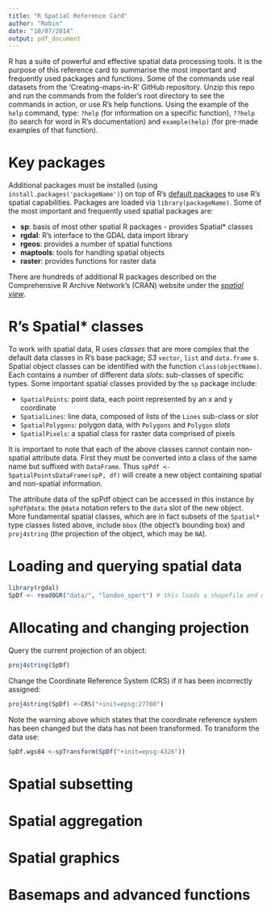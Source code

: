 ```yaml
---
title: "R Spatial Reference Card"
author: "Robin"
date: "10/07/2014"
output: pdf_document
---
```


R has a suite of powerful and effective spatial data processing tools. It is the purpose
of this reference card to summarise the most important and frequently used
packages and functions. Some of the commands use real datasets from the
'Creating-maps-in-R' GitHub repository. Unzip this repo and run the commands from
the folder's root directory to see the commands in action, or use R's help functions.
Using the example of the `help` command, type:
`?help` (for information on a specific function),
`??help` (to search for word in R's documentation)
and `example(help)` (for pre-made examples of that function).

# Key packages

Additional packages must be installed (using `install.packages('packageName')`) on top of 
R's [default packages](http://www.hep.by/gnu/r-patched/r-admin/R-admin_33.html) to use R's spatial 
capabilities. Packages are loaded via `library(packageName)`.
Some of the most important and frequently used spatial packages are:

- **sp**: basis of most other spatial R packages - provides Spatial* classes
- **rgdal**: R's interface to the GDAL data import library
- **rgeos**: provides a number of spatial functions
- **maptools**: tools for handling spatial objects
- **raster**: provides functions for raster data

There are hundreds of additional R packages described on the Comprehensive
R Archive Network's (CRAN) website under the
[*spatial view*](http://cran.r-project.org/web/views/Spatial.html).

# R's Spatial* classes

To work with spatial data, R uses *classes* that are more complex
that the default data classes in R's base package; *S3* `vector`, `list` and `data.frame` s. 
Spatial object classes can be identified with the
function `class(objectName)`. Each contains a number of different data
*slots*: sub-classes of specific types. Some important
spatial classes provided by the `sp` package include:

- `SpatialPoints`: point data, each point represented by an x and y coordinate
- `SpatialLines`: line data, composed of lists of the `Lines` sub-class or *slot*
- `SpatialPolygons`: polygon data, with `Polygons` and `Polygon` *slots*
- `SpatialPixels`: a spatial class for raster data comprised of pixels

It is important to note that each of the above classes cannot contain non-spatial
attribute data. First they must be converted into a class of the same name but suffixed
with `DataFrame`. Thus `spPdf <- SpatialPointsDataFrame(spP, df)` will create a new object 
containing spatial and non-spatial information.

The attribute data of the spPdf object can be accessed in this instance by `spPdf@data`: the `@data` notation
refers to the `data` slot of the new object. More fundamental spatial classes, which
are in fact subsets of the `Spatial*` type classes listed above, include `bbox` (the
object's bounding box) and `proj4string` (the projection of the object, which may be `NA`).

# Loading and querying spatial data

```r
library(rgdal)
SpDf <- readOGR("data/", "london_sport") # this loads a shapefile and names it SpDf 
```

# Allocating and changing projection

Query the current projection of an object: 
```r
proj4string(SpDf)
```
Change the Coordinate Reference System (CRS) if it has been incorrectly assigned:
```r
proj4string(SpDf) <-CRS("+init=epsg:27700")
```
Note the warning above which states that the coordinate reference system has been changed but the data
has not been transformed. To transform the data use:
```r
SpDf.wgs84 <-spTransform(SpDf("+init=epsg:4326"))
```

# Spatial subsetting

# Spatial aggregation

# Spatial graphics

# Basemaps and advanced functions
